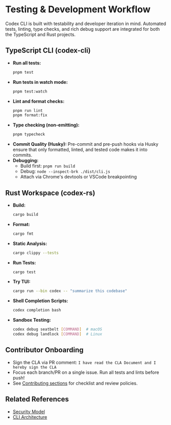 # Testing & Development Workflow

Codex CLI is built with testability and developer iteration in mind. Automated tests, linting, type checks, and rich debug support are integrated for both the TypeScript and Rust projects.

## TypeScript CLI (codex-cli)
- **Run all tests:**
  ```sh
  pnpm test
  ```
- **Run tests in watch mode:**
  ```sh
  pnpm test:watch
  ```
- **Lint and format checks:**
  ```sh
  pnpm run lint
  pnpm format:fix
  ```
- **Type checking (non-emitting):**
  ```sh
  pnpm typecheck
  ```
- **Commit Quality (Husky):** Pre-commit and pre-push hooks via Husky ensure that only formatted, linted, and tested code makes it into commits.
- **Debugging:**
  - Build first: `pnpm run build`
  - Debug: `node --inspect-brk ./dist/cli.js`
  - Attach via Chrome's devtools or VSCode breakpointing

## Rust Workspace (codex-rs)
- **Build:**
  ```sh
  cargo build
  ```
- **Format:**
  ```sh
  cargo fmt
  ```
- **Static Analysis:**
  ```sh
  cargo clippy --tests
  ```
- **Run Tests:**
  ```sh
  cargo test
  ```
- **Try TUI:**
  ```sh
  cargo run --bin codex -- "summarize this codebase"
  ```
- **Shell Completion Scripts:**
  ```sh
  codex completion bash
  ```
- **Sandbox Testing:**
  ```sh
  codex debug seatbelt [COMMAND]  # macOS
  codex debug landlock [COMMAND]  # Linux
  ```

## Contributor Onboarding
- Sign the CLA via PR comment: `I have read the CLA Document and I hereby sign the CLA`
- Focus each branch/PR on a single issue. Run all tests and lints before push!
- See [Contributing sections](../codex-cli/README.md) for checklist and review policies.

## Related References
- [Security Model](./security.mdx)
- [CLI Architecture](./cli.mdx)
